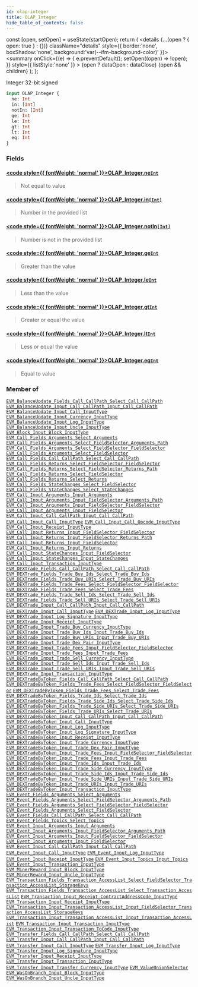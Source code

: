 ```yaml
---
id: olap-integer
title: OLAP_Integer
hide_table_of_contents: false
---
```







  const [open, setOpen] = useState(startOpen);
  return (
    <details {...(open ? { open: true } : {})} className="details" style={{ border:'none', boxShadow:'none', background:'var(--ifm-background-color)' }}>
      <summary
        onClick={(e) => {
          e.preventDefault();
          setOpen((open) => !open);
        }}
        style={{ listStyle:'none' }}
      >
      {open ? dataOpen : dataClose}
      </summary>
      {open && children}
    </details>
  );
};




Integer 32-bit signed


```graphql
input OLAP_Integer {
  ne: Int
  in: [Int]
  notIn: [Int]
  ge: Int
  le: Int
  gt: Int
  lt: Int
  eq: Int
}
```




### Fields

#### [<code style={{ fontWeight: 'normal' }}>OLAP_Integer.<b>ne</b></code>](#)<Bullet />[`Int`](/docs/graphql-reference/scalars/int) <Badge class="secondary" text="scalar"/>
> Not equal to value
> 

#### [<code style={{ fontWeight: 'normal' }}>OLAP_Integer.<b>in</b></code>](#)<Bullet />[`[Int]`](/docs/graphql-reference/scalars/int) <Badge class="secondary" text="list"/> <Badge class="secondary" text="scalar"/>
> Number in the provided list
> 

#### [<code style={{ fontWeight: 'normal' }}>OLAP_Integer.<b>notIn</b></code>](#)<Bullet />[`[Int]`](/docs/graphql-reference/scalars/int) <Badge class="secondary" text="list"/> <Badge class="secondary" text="scalar"/>
> Number is not in the provided list
> 

#### [<code style={{ fontWeight: 'normal' }}>OLAP_Integer.<b>ge</b></code>](#)<Bullet />[`Int`](/docs/graphql-reference/scalars/int) <Badge class="secondary" text="scalar"/>
> Greater than the value
> 

#### [<code style={{ fontWeight: 'normal' }}>OLAP_Integer.<b>le</b></code>](#)<Bullet />[`Int`](/docs/graphql-reference/scalars/int) <Badge class="secondary" text="scalar"/>
> Less than the value
> 

#### [<code style={{ fontWeight: 'normal' }}>OLAP_Integer.<b>gt</b></code>](#)<Bullet />[`Int`](/docs/graphql-reference/scalars/int) <Badge class="secondary" text="scalar"/>
> Greater or equal the value
> 

#### [<code style={{ fontWeight: 'normal' }}>OLAP_Integer.<b>lt</b></code>](#)<Bullet />[`Int`](/docs/graphql-reference/scalars/int) <Badge class="secondary" text="scalar"/>
> Less or equal the value
> 

#### [<code style={{ fontWeight: 'normal' }}>OLAP_Integer.<b>eq</b></code>](#)<Bullet />[`Int`](/docs/graphql-reference/scalars/int) <Badge class="secondary" text="scalar"/>
> Equal to value
> 



### Member of

[`EVM_BalanceUpdate_Fields_Call_CallPath_Select_Call_CallPath`](/docs/graphql-reference/inputs/evm-balance-update-fields-call-call-path-select-call-call-path)  <Badge class="secondary" text="input"/><Bullet />[`EVM_BalanceUpdate_Input_Call_CallPath_Input_Call_CallPath`](/docs/graphql-reference/inputs/evm-balance-update-input-call-call-path-input-call-call-path)  <Badge class="secondary" text="input"/><Bullet />[`EVM_BalanceUpdate_Input_Call_InputType`](/docs/graphql-reference/inputs/evm-balance-update-input-call-input-type)  <Badge class="secondary" text="input"/><Bullet />[`EVM_BalanceUpdate_Input_Currency_InputType`](/docs/graphql-reference/inputs/evm-balance-update-input-currency-input-type)  <Badge class="secondary" text="input"/><Bullet />[`EVM_BalanceUpdate_Input_Log_InputType`](/docs/graphql-reference/inputs/evm-balance-update-input-log-input-type)  <Badge class="secondary" text="input"/><Bullet />[`EVM_BalanceUpdate_Input_Uncle_InputType`](/docs/graphql-reference/inputs/evm-balance-update-input-uncle-input-type)  <Badge class="secondary" text="input"/><Bullet />[`EVM_Block_Input_Block_InputType`](/docs/graphql-reference/inputs/evm-block-input-block-input-type)  <Badge class="secondary" text="input"/><Bullet />[`EVM_Call_Fields_Arguments_Select_Arguments`](/docs/graphql-reference/inputs/evm-call-fields-arguments-select-arguments)  <Badge class="secondary" text="input"/><Bullet />[`EVM_Call_Fields_Arguments_Select_FieldSelector_Arguments_Path`](/docs/graphql-reference/inputs/evm-call-fields-arguments-select-field-selector-arguments-path)  <Badge class="secondary" text="input"/><Bullet />[`EVM_Call_Fields_Arguments_Select_FieldSelector_FieldSelector`](/docs/graphql-reference/inputs/evm-call-fields-arguments-select-field-selector-field-selector)  <Badge class="secondary" text="input"/><Bullet />[`EVM_Call_Fields_Arguments_Select_FieldSelector`](/docs/graphql-reference/inputs/evm-call-fields-arguments-select-field-selector)  <Badge class="secondary" text="input"/><Bullet />[`EVM_Call_Fields_Call_CallPath_Select_Call_CallPath`](/docs/graphql-reference/inputs/evm-call-fields-call-call-path-select-call-call-path)  <Badge class="secondary" text="input"/><Bullet />[`EVM_Call_Fields_Returns_Select_FieldSelector_FieldSelector`](/docs/graphql-reference/inputs/evm-call-fields-returns-select-field-selector-field-selector)  <Badge class="secondary" text="input"/><Bullet />[`EVM_Call_Fields_Returns_Select_FieldSelector_Returns_Path`](/docs/graphql-reference/inputs/evm-call-fields-returns-select-field-selector-returns-path)  <Badge class="secondary" text="input"/><Bullet />[`EVM_Call_Fields_Returns_Select_FieldSelector`](/docs/graphql-reference/inputs/evm-call-fields-returns-select-field-selector)  <Badge class="secondary" text="input"/><Bullet />[`EVM_Call_Fields_Returns_Select_Returns`](/docs/graphql-reference/inputs/evm-call-fields-returns-select-returns)  <Badge class="secondary" text="input"/><Bullet />[`EVM_Call_Fields_StateChanges_Select_FieldSelector`](/docs/graphql-reference/inputs/evm-call-fields-state-changes-select-field-selector)  <Badge class="secondary" text="input"/><Bullet />[`EVM_Call_Fields_StateChanges_Select_StateChanges`](/docs/graphql-reference/inputs/evm-call-fields-state-changes-select-state-changes)  <Badge class="secondary" text="input"/><Bullet />[`EVM_Call_Input_Arguments_Input_Arguments`](/docs/graphql-reference/inputs/evm-call-input-arguments-input-arguments)  <Badge class="secondary" text="input"/><Bullet />[`EVM_Call_Input_Arguments_Input_FieldSelector_Arguments_Path`](/docs/graphql-reference/inputs/evm-call-input-arguments-input-field-selector-arguments-path)  <Badge class="secondary" text="input"/><Bullet />[`EVM_Call_Input_Arguments_Input_FieldSelector_FieldSelector`](/docs/graphql-reference/inputs/evm-call-input-arguments-input-field-selector-field-selector)  <Badge class="secondary" text="input"/><Bullet />[`EVM_Call_Input_Arguments_Input_FieldSelector`](/docs/graphql-reference/inputs/evm-call-input-arguments-input-field-selector)  <Badge class="secondary" text="input"/><Bullet />[`EVM_Call_Input_Call_CallPath_Input_Call_CallPath`](/docs/graphql-reference/inputs/evm-call-input-call-call-path-input-call-call-path)  <Badge class="secondary" text="input"/><Bullet />[`EVM_Call_Input_Call_InputType`](/docs/graphql-reference/inputs/evm-call-input-call-input-type)  <Badge class="secondary" text="input"/><Bullet />[`EVM_Call_Input_Call_Opcode_InputType`](/docs/graphql-reference/inputs/evm-call-input-call-opcode-input-type)  <Badge class="secondary" text="input"/><Bullet />[`EVM_Call_Input_Receipt_InputType`](/docs/graphql-reference/inputs/evm-call-input-receipt-input-type)  <Badge class="secondary" text="input"/><Bullet />[`EVM_Call_Input_Returns_Input_FieldSelector_FieldSelector`](/docs/graphql-reference/inputs/evm-call-input-returns-input-field-selector-field-selector)  <Badge class="secondary" text="input"/><Bullet />[`EVM_Call_Input_Returns_Input_FieldSelector_Returns_Path`](/docs/graphql-reference/inputs/evm-call-input-returns-input-field-selector-returns-path)  <Badge class="secondary" text="input"/><Bullet />[`EVM_Call_Input_Returns_Input_FieldSelector`](/docs/graphql-reference/inputs/evm-call-input-returns-input-field-selector)  <Badge class="secondary" text="input"/><Bullet />[`EVM_Call_Input_Returns_Input_Returns`](/docs/graphql-reference/inputs/evm-call-input-returns-input-returns)  <Badge class="secondary" text="input"/><Bullet />[`EVM_Call_Input_StateChanges_Input_FieldSelector`](/docs/graphql-reference/inputs/evm-call-input-state-changes-input-field-selector)  <Badge class="secondary" text="input"/><Bullet />[`EVM_Call_Input_StateChanges_Input_StateChanges`](/docs/graphql-reference/inputs/evm-call-input-state-changes-input-state-changes)  <Badge class="secondary" text="input"/><Bullet />[`EVM_Call_Input_Transaction_InputType`](/docs/graphql-reference/inputs/evm-call-input-transaction-input-type)  <Badge class="secondary" text="input"/><Bullet />[`EVM_DEXTrade_Fields_Call_CallPath_Select_Call_CallPath`](/docs/graphql-reference/inputs/evm-dextrade-fields-call-call-path-select-call-call-path)  <Badge class="secondary" text="input"/><Bullet />[`EVM_DEXTrade_Fields_Trade_Buy_Ids_Select_Trade_Buy_Ids`](/docs/graphql-reference/inputs/evm-dextrade-fields-trade-buy-ids-select-trade-buy-ids)  <Badge class="secondary" text="input"/><Bullet />[`EVM_DEXTrade_Fields_Trade_Buy_URIs_Select_Trade_Buy_URIs`](/docs/graphql-reference/inputs/evm-dextrade-fields-trade-buy-uris-select-trade-buy-uris)  <Badge class="secondary" text="input"/><Bullet />[`EVM_DEXTrade_Fields_Trade_Fees_Select_FieldSelector_FieldSelector`](/docs/graphql-reference/inputs/evm-dextrade-fields-trade-fees-select-field-selector-field-selector)  <Badge class="secondary" text="input"/><Bullet />[`EVM_DEXTrade_Fields_Trade_Fees_Select_Trade_Fees`](/docs/graphql-reference/inputs/evm-dextrade-fields-trade-fees-select-trade-fees)  <Badge class="secondary" text="input"/><Bullet />[`EVM_DEXTrade_Fields_Trade_Sell_Ids_Select_Trade_Sell_Ids`](/docs/graphql-reference/inputs/evm-dextrade-fields-trade-sell-ids-select-trade-sell-ids)  <Badge class="secondary" text="input"/><Bullet />[`EVM_DEXTrade_Fields_Trade_Sell_URIs_Select_Trade_Sell_URIs`](/docs/graphql-reference/inputs/evm-dextrade-fields-trade-sell-uris-select-trade-sell-uris)  <Badge class="secondary" text="input"/><Bullet />[`EVM_DEXTrade_Input_Call_CallPath_Input_Call_CallPath`](/docs/graphql-reference/inputs/evm-dextrade-input-call-call-path-input-call-call-path)  <Badge class="secondary" text="input"/><Bullet />[`EVM_DEXTrade_Input_Call_InputType`](/docs/graphql-reference/inputs/evm-dextrade-input-call-input-type)  <Badge class="secondary" text="input"/><Bullet />[`EVM_DEXTrade_Input_Log_InputType`](/docs/graphql-reference/inputs/evm-dextrade-input-log-input-type)  <Badge class="secondary" text="input"/><Bullet />[`EVM_DEXTrade_Input_Log_Signature_InputType`](/docs/graphql-reference/inputs/evm-dextrade-input-log-signature-input-type)  <Badge class="secondary" text="input"/><Bullet />[`EVM_DEXTrade_Input_Receipt_InputType`](/docs/graphql-reference/inputs/evm-dextrade-input-receipt-input-type)  <Badge class="secondary" text="input"/><Bullet />[`EVM_DEXTrade_Input_Trade_Buy_Currency_InputType`](/docs/graphql-reference/inputs/evm-dextrade-input-trade-buy-currency-input-type)  <Badge class="secondary" text="input"/><Bullet />[`EVM_DEXTrade_Input_Trade_Buy_Ids_Input_Trade_Buy_Ids`](/docs/graphql-reference/inputs/evm-dextrade-input-trade-buy-ids-input-trade-buy-ids)  <Badge class="secondary" text="input"/><Bullet />[`EVM_DEXTrade_Input_Trade_Buy_URIs_Input_Trade_Buy_URIs`](/docs/graphql-reference/inputs/evm-dextrade-input-trade-buy-uris-input-trade-buy-uris)  <Badge class="secondary" text="input"/><Bullet />[`EVM_DEXTrade_Input_Trade_Dex_Pair_InputType`](/docs/graphql-reference/inputs/evm-dextrade-input-trade-dex-pair-input-type)  <Badge class="secondary" text="input"/><Bullet />[`EVM_DEXTrade_Input_Trade_Fees_Input_FieldSelector_FieldSelector`](/docs/graphql-reference/inputs/evm-dextrade-input-trade-fees-input-field-selector-field-selector)  <Badge class="secondary" text="input"/><Bullet />[`EVM_DEXTrade_Input_Trade_Fees_Input_Trade_Fees`](/docs/graphql-reference/inputs/evm-dextrade-input-trade-fees-input-trade-fees)  <Badge class="secondary" text="input"/><Bullet />[`EVM_DEXTrade_Input_Trade_Sell_Currency_InputType`](/docs/graphql-reference/inputs/evm-dextrade-input-trade-sell-currency-input-type)  <Badge class="secondary" text="input"/><Bullet />[`EVM_DEXTrade_Input_Trade_Sell_Ids_Input_Trade_Sell_Ids`](/docs/graphql-reference/inputs/evm-dextrade-input-trade-sell-ids-input-trade-sell-ids)  <Badge class="secondary" text="input"/><Bullet />[`EVM_DEXTrade_Input_Trade_Sell_URIs_Input_Trade_Sell_URIs`](/docs/graphql-reference/inputs/evm-dextrade-input-trade-sell-uris-input-trade-sell-uris)  <Badge class="secondary" text="input"/><Bullet />[`EVM_DEXTrade_Input_Transaction_InputType`](/docs/graphql-reference/inputs/evm-dextrade-input-transaction-input-type)  <Badge class="secondary" text="input"/><Bullet />[`EVM_DEXTradeByToken_Fields_Call_CallPath_Select_Call_CallPath`](/docs/graphql-reference/inputs/evm-dextrade-by-token-fields-call-call-path-select-call-call-path)  <Badge class="secondary" text="input"/><Bullet />[`EVM_DEXTradeByToken_Fields_Trade_Fees_Select_FieldSelector_FieldSelector`](/docs/graphql-reference/inputs/evm-dextrade-by-token-fields-trade-fees-select-field-selector-field-selector)  <Badge class="secondary" text="input"/><Bullet />[`EVM_DEXTradeByToken_Fields_Trade_Fees_Select_Trade_Fees`](/docs/graphql-reference/inputs/evm-dextrade-by-token-fields-trade-fees-select-trade-fees)  <Badge class="secondary" text="input"/><Bullet />[`EVM_DEXTradeByToken_Fields_Trade_Ids_Select_Trade_Ids`](/docs/graphql-reference/inputs/evm-dextrade-by-token-fields-trade-ids-select-trade-ids)  <Badge class="secondary" text="input"/><Bullet />[`EVM_DEXTradeByToken_Fields_Trade_Side_Ids_Select_Trade_Side_Ids`](/docs/graphql-reference/inputs/evm-dextrade-by-token-fields-trade-side-ids-select-trade-side-ids)  <Badge class="secondary" text="input"/><Bullet />[`EVM_DEXTradeByToken_Fields_Trade_Side_URIs_Select_Trade_Side_URIs`](/docs/graphql-reference/inputs/evm-dextrade-by-token-fields-trade-side-uris-select-trade-side-uris)  <Badge class="secondary" text="input"/><Bullet />[`EVM_DEXTradeByToken_Fields_Trade_URIs_Select_Trade_URIs`](/docs/graphql-reference/inputs/evm-dextrade-by-token-fields-trade-uris-select-trade-uris)  <Badge class="secondary" text="input"/><Bullet />[`EVM_DEXTradeByToken_Input_Call_CallPath_Input_Call_CallPath`](/docs/graphql-reference/inputs/evm-dextrade-by-token-input-call-call-path-input-call-call-path)  <Badge class="secondary" text="input"/><Bullet />[`EVM_DEXTradeByToken_Input_Call_InputType`](/docs/graphql-reference/inputs/evm-dextrade-by-token-input-call-input-type)  <Badge class="secondary" text="input"/><Bullet />[`EVM_DEXTradeByToken_Input_Log_InputType`](/docs/graphql-reference/inputs/evm-dextrade-by-token-input-log-input-type)  <Badge class="secondary" text="input"/><Bullet />[`EVM_DEXTradeByToken_Input_Log_Signature_InputType`](/docs/graphql-reference/inputs/evm-dextrade-by-token-input-log-signature-input-type)  <Badge class="secondary" text="input"/><Bullet />[`EVM_DEXTradeByToken_Input_Receipt_InputType`](/docs/graphql-reference/inputs/evm-dextrade-by-token-input-receipt-input-type)  <Badge class="secondary" text="input"/><Bullet />[`EVM_DEXTradeByToken_Input_Trade_Currency_InputType`](/docs/graphql-reference/inputs/evm-dextrade-by-token-input-trade-currency-input-type)  <Badge class="secondary" text="input"/><Bullet />[`EVM_DEXTradeByToken_Input_Trade_Dex_Pair_InputType`](/docs/graphql-reference/inputs/evm-dextrade-by-token-input-trade-dex-pair-input-type)  <Badge class="secondary" text="input"/><Bullet />[`EVM_DEXTradeByToken_Input_Trade_Fees_Input_FieldSelector_FieldSelector`](/docs/graphql-reference/inputs/evm-dextrade-by-token-input-trade-fees-input-field-selector-field-selector)  <Badge class="secondary" text="input"/><Bullet />[`EVM_DEXTradeByToken_Input_Trade_Fees_Input_Trade_Fees`](/docs/graphql-reference/inputs/evm-dextrade-by-token-input-trade-fees-input-trade-fees)  <Badge class="secondary" text="input"/><Bullet />[`EVM_DEXTradeByToken_Input_Trade_Ids_Input_Trade_Ids`](/docs/graphql-reference/inputs/evm-dextrade-by-token-input-trade-ids-input-trade-ids)  <Badge class="secondary" text="input"/><Bullet />[`EVM_DEXTradeByToken_Input_Trade_Side_Currency_InputType`](/docs/graphql-reference/inputs/evm-dextrade-by-token-input-trade-side-currency-input-type)  <Badge class="secondary" text="input"/><Bullet />[`EVM_DEXTradeByToken_Input_Trade_Side_Ids_Input_Trade_Side_Ids`](/docs/graphql-reference/inputs/evm-dextrade-by-token-input-trade-side-ids-input-trade-side-ids)  <Badge class="secondary" text="input"/><Bullet />[`EVM_DEXTradeByToken_Input_Trade_Side_URIs_Input_Trade_Side_URIs`](/docs/graphql-reference/inputs/evm-dextrade-by-token-input-trade-side-uris-input-trade-side-uris)  <Badge class="secondary" text="input"/><Bullet />[`EVM_DEXTradeByToken_Input_Trade_URIs_Input_Trade_URIs`](/docs/graphql-reference/inputs/evm-dextrade-by-token-input-trade-uris-input-trade-uris)  <Badge class="secondary" text="input"/><Bullet />[`EVM_DEXTradeByToken_Input_Transaction_InputType`](/docs/graphql-reference/inputs/evm-dextrade-by-token-input-transaction-input-type)  <Badge class="secondary" text="input"/><Bullet />[`EVM_Event_Fields_Arguments_Select_Arguments`](/docs/graphql-reference/inputs/evm-event-fields-arguments-select-arguments)  <Badge class="secondary" text="input"/><Bullet />[`EVM_Event_Fields_Arguments_Select_FieldSelector_Arguments_Path`](/docs/graphql-reference/inputs/evm-event-fields-arguments-select-field-selector-arguments-path)  <Badge class="secondary" text="input"/><Bullet />[`EVM_Event_Fields_Arguments_Select_FieldSelector_FieldSelector`](/docs/graphql-reference/inputs/evm-event-fields-arguments-select-field-selector-field-selector)  <Badge class="secondary" text="input"/><Bullet />[`EVM_Event_Fields_Arguments_Select_FieldSelector`](/docs/graphql-reference/inputs/evm-event-fields-arguments-select-field-selector)  <Badge class="secondary" text="input"/><Bullet />[`EVM_Event_Fields_Call_CallPath_Select_Call_CallPath`](/docs/graphql-reference/inputs/evm-event-fields-call-call-path-select-call-call-path)  <Badge class="secondary" text="input"/><Bullet />[`EVM_Event_Fields_Topics_Select_Topics`](/docs/graphql-reference/inputs/evm-event-fields-topics-select-topics)  <Badge class="secondary" text="input"/><Bullet />[`EVM_Event_Input_Arguments_Input_Arguments`](/docs/graphql-reference/inputs/evm-event-input-arguments-input-arguments)  <Badge class="secondary" text="input"/><Bullet />[`EVM_Event_Input_Arguments_Input_FieldSelector_Arguments_Path`](/docs/graphql-reference/inputs/evm-event-input-arguments-input-field-selector-arguments-path)  <Badge class="secondary" text="input"/><Bullet />[`EVM_Event_Input_Arguments_Input_FieldSelector_FieldSelector`](/docs/graphql-reference/inputs/evm-event-input-arguments-input-field-selector-field-selector)  <Badge class="secondary" text="input"/><Bullet />[`EVM_Event_Input_Arguments_Input_FieldSelector`](/docs/graphql-reference/inputs/evm-event-input-arguments-input-field-selector)  <Badge class="secondary" text="input"/><Bullet />[`EVM_Event_Input_Call_CallPath_Input_Call_CallPath`](/docs/graphql-reference/inputs/evm-event-input-call-call-path-input-call-call-path)  <Badge class="secondary" text="input"/><Bullet />[`EVM_Event_Input_Call_InputType`](/docs/graphql-reference/inputs/evm-event-input-call-input-type)  <Badge class="secondary" text="input"/><Bullet />[`EVM_Event_Input_Log_InputType`](/docs/graphql-reference/inputs/evm-event-input-log-input-type)  <Badge class="secondary" text="input"/><Bullet />[`EVM_Event_Input_Receipt_InputType`](/docs/graphql-reference/inputs/evm-event-input-receipt-input-type)  <Badge class="secondary" text="input"/><Bullet />[`EVM_Event_Input_Topics_Input_Topics`](/docs/graphql-reference/inputs/evm-event-input-topics-input-topics)  <Badge class="secondary" text="input"/><Bullet />[`EVM_Event_Input_Transaction_InputType`](/docs/graphql-reference/inputs/evm-event-input-transaction-input-type)  <Badge class="secondary" text="input"/><Bullet />[`EVM_MinerReward_Input_Block_InputType`](/docs/graphql-reference/inputs/evm-miner-reward-input-block-input-type)  <Badge class="secondary" text="input"/><Bullet />[`EVM_MinerReward_Input_Uncle_InputType`](/docs/graphql-reference/inputs/evm-miner-reward-input-uncle-input-type)  <Badge class="secondary" text="input"/><Bullet />[`EVM_Transaction_Fields_Transaction_AccessList_Select_FieldSelector_Transaction_AccessList_StorageKeys`](/docs/graphql-reference/inputs/evm-transaction-fields-transaction-access-list-select-field-selector-transaction-access-list-storage-keys)  <Badge class="secondary" text="input"/><Bullet />[`EVM_Transaction_Fields_Transaction_AccessList_Select_Transaction_AccessList`](/docs/graphql-reference/inputs/evm-transaction-fields-transaction-access-list-select-transaction-access-list)  <Badge class="secondary" text="input"/><Bullet />[`EVM_Transaction_Input_Receipt_ContractAddressCode_InputType`](/docs/graphql-reference/inputs/evm-transaction-input-receipt-contract-address-code-input-type)  <Badge class="secondary" text="input"/><Bullet />[`EVM_Transaction_Input_Receipt_InputType`](/docs/graphql-reference/inputs/evm-transaction-input-receipt-input-type)  <Badge class="secondary" text="input"/><Bullet />[`EVM_Transaction_Input_Transaction_AccessList_Input_FieldSelector_Transaction_AccessList_StorageKeys`](/docs/graphql-reference/inputs/evm-transaction-input-transaction-access-list-input-field-selector-transaction-access-list-storage-keys)  <Badge class="secondary" text="input"/><Bullet />[`EVM_Transaction_Input_Transaction_AccessList_Input_Transaction_AccessList`](/docs/graphql-reference/inputs/evm-transaction-input-transaction-access-list-input-transaction-access-list)  <Badge class="secondary" text="input"/><Bullet />[`EVM_Transaction_Input_Transaction_InputType`](/docs/graphql-reference/inputs/evm-transaction-input-transaction-input-type)  <Badge class="secondary" text="input"/><Bullet />[`EVM_Transaction_Input_Transaction_ToCode_InputType`](/docs/graphql-reference/inputs/evm-transaction-input-transaction-to-code-input-type)  <Badge class="secondary" text="input"/><Bullet />[`EVM_Transfer_Fields_Call_CallPath_Select_Call_CallPath`](/docs/graphql-reference/inputs/evm-transfer-fields-call-call-path-select-call-call-path)  <Badge class="secondary" text="input"/><Bullet />[`EVM_Transfer_Input_Call_CallPath_Input_Call_CallPath`](/docs/graphql-reference/inputs/evm-transfer-input-call-call-path-input-call-call-path)  <Badge class="secondary" text="input"/><Bullet />[`EVM_Transfer_Input_Call_InputType`](/docs/graphql-reference/inputs/evm-transfer-input-call-input-type)  <Badge class="secondary" text="input"/><Bullet />[`EVM_Transfer_Input_Log_InputType`](/docs/graphql-reference/inputs/evm-transfer-input-log-input-type)  <Badge class="secondary" text="input"/><Bullet />[`EVM_Transfer_Input_Log_Signature_InputType`](/docs/graphql-reference/inputs/evm-transfer-input-log-signature-input-type)  <Badge class="secondary" text="input"/><Bullet />[`EVM_Transfer_Input_Receipt_InputType`](/docs/graphql-reference/inputs/evm-transfer-input-receipt-input-type)  <Badge class="secondary" text="input"/><Bullet />[`EVM_Transfer_Input_Transaction_InputType`](/docs/graphql-reference/inputs/evm-transfer-input-transaction-input-type)  <Badge class="secondary" text="input"/><Bullet />[`EVM_Transfer_Input_Transfer_Currency_InputType`](/docs/graphql-reference/inputs/evm-transfer-input-transfer-currency-input-type)  <Badge class="secondary" text="input"/><Bullet />[`EVM_ValueUnionSelector`](/docs/graphql-reference/inputs/evm-value-union-selector)  <Badge class="secondary" text="input"/><Bullet />[`EVM_WasOnBranch_Input_Block_InputType`](/docs/graphql-reference/inputs/evm-was-on-branch-input-block-input-type)  <Badge class="secondary" text="input"/><Bullet />[`EVM_WasOnBranch_Input_Uncle_InputType`](/docs/graphql-reference/inputs/evm-was-on-branch-input-uncle-input-type)  <Badge class="secondary" text="input"/>

